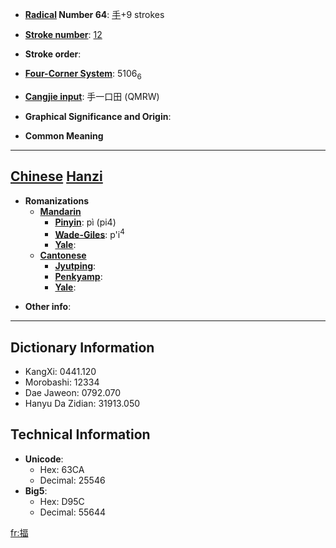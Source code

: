 * '''[[Wiktionary:Chinese radical index| Radical]] Number 64''': [[Wiktionary:Chinese radical index 手|手]]+9 strokes

* '''[[Wiktionary:Chinese total strokes index|Stroke number]]''': [[Wiktionary:Chinese total strokes index 12|12]]

* '''Stroke order''': 

* '''[[Wiktionary:Chinese four corner index|Four-Corner System]]''': 5106<sub>6</sub>

* '''[[Wiktionary:Chinese Cangjie index|Cangjie input]]''': 手一口田 (QMRW)

* '''Graphical Significance and Origin''': 

* '''Common Meaning'''

----

== [[Chinese]] [[Hanzi]] ==

* '''Romanizations'''
** '''[[Mandarin]]'''
*** '''[[Pinyin]]''': pì (pi4)
*** '''[[Wade-Giles]]''': p'i<sup>4</sup>
*** '''[[Yale]]''': 
** '''[[Cantonese]]'''
*** '''[[Jyutping]]''':
*** '''[[Penkyamp]]''': 
*** '''[[Yale]]''': 

* '''Other info''': 

----

== Dictionary Information ==

* KangXi: 0441.120
* Morobashi: 12334
* Dae Jaweon: 0792.070
* Hanyu Da Zidian: 31913.050

== Technical Information ==

* '''Unicode''':
** Hex: 63CA
** Decimal: 25546
* '''Big5''':
** Hex: D95C
** Decimal: 55644

[[fr:揊]]